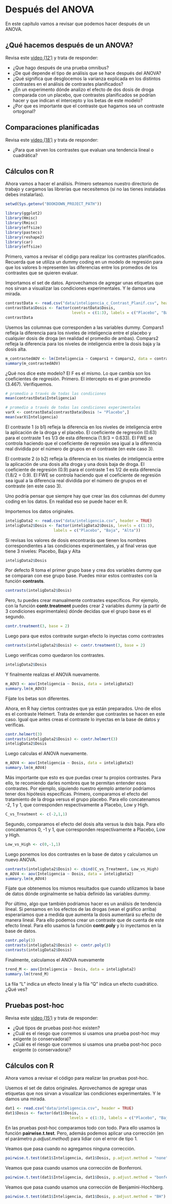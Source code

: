 # Después del ANOVA

En este capítulo vamos a revisar que podemos hacer después de un ANOVA.

## ¿Qué hacemos después de un ANOVA?
Revisa este <a href="https://www.youtube.com/watch?v=nFcxN5qVYxY" target="_blank">video (12')</a> y trata de responder:

- ¿Que hago después de una prueba omnibus?
- ¿De qué depende el tipo de análisis que se hace después del ANOVA?
- ¿Qué significa que desglocemos la varianza explicada en los distintos contrastes en el análisis de contrastes planificados?
- ¿En un experimento dónde analizo el efecto de dos dosis de droga comparada con un placebo, que contrastes planificados se podrían hacer y que indican el intercepto y los betas de este modelo?
- ¿Por que es importante que el contraste que hagamos sea un contraste ortogonal?

## Comparaciones planificadas
Revisa este <a href="https://www.youtube.com/watch?v=z_jVSEKOVZM" target="_blank">video (18')</a> y trata de responder:

- ¿Para que sirven los contrastes que evaluan una tendencia líneal o cuadrática?

## Cálculos con R

Ahora vamos a hacer el análisis. Primero seteamos nuestro directorio de trabajo y cargamos las librerías que necesitemos (si no las tienes instaladas debes instalarlas).

```r
setwd(Sys.getenv("BOOKDOWN_PROJECT_PATH"))

library(ggplot2)
library(Hmisc)
library(Rmisc)
library(effsize)
library(pastecs)
library(reshape2)
library(car)
library(effsize)
```

Primero, vamos a revisar el código para realizar los contrastes planificados.
Recuerda que se utiliza un dummy coding en un modelo de regresión para que los valores b representen las diferencias entre los promedios de los contrastes que se quieren evaluar.

Importamos el set de datos. Aprovechamos de agregar unas etiquetas que nos sirvan a visualizar las condiciones experimentales. Y le damos una mirada.

```r
contrastData <- read.csv("data/inteligencia_c_Contrast_Planif.csv", header = TRUE)
contrastData$Dosis <- factor(contrastData$Dosis, 
                             levels = c(1:3), labels = c("Placebo", "Baja", "Alta"))
contrastData
```

Usemos las columnas que corresponden a las variables dummy.
Compars1 refleja la diferencia para los niveles de inteligencia entre el placebo y cualquier dosis de droga (en realidad el promedio de ambas).
Compars2 refleja la diferencia para los niveles de inteligencia entre la dosis baja y la dosis alta.

```r
m_contrastedAOV <- lm(Inteligencia ~ Compars1 + Compars2, data = contrastData)
summary(m_contrastedAOV)
```

¿Qué nos dice este modelo? El F es el mismo. Lo que cambia son los coeficientes de regresión.
Primero. El intercepto es el gran promedio (3.467). Verifiquemos.

```r
# promedio a través de todas las condiciones
mean(contrastData$Inteligencia)
```

```r
# promedio a través de todas las condiciones experimentales
varX <- contrastData[contrastData$Dosis != "Placebo",]
mean(varX$Inteligencia)
```

El contraste 1 (o b1) refleja la diferencia en los niveles de inteligencia entre la aplicación de la droga y el placebo. El coeficiente de regresión (0.63) para el contraste 1 es 1/3 de esta diferencia (1.9/3 = 0.633). El FWE se controla haciendo que el coeficiente de regresión sea igual a la diferencia real dividida por el número de grupos en el contraste (en este caso 3).

El contraste 2 (o b2) refleja la diferencia en los niveles de inteligencia entre la aplicación de una dosis alta droga y una dosis baja de droga. El coeficiente de regresión (0.9) para el contraste 1 es 1/2 de esta diferencia (1.8/2 = 0.9). El FWE se controla haciendo que el coeficiente de regresión sea igual a la diferencia real dividida por el número de grupos en el contraste (en este caso 3).

Uno podría pensar que siempre hay que crear las dos columnas del dummy coding en los datos. En realidad eso se puede hacer en R.

Importemos los datos originales.

```r
inteligData2 <- read.csv("data/inteligencia.csv", header = TRUE)
inteligData2$Dosis <- factor(inteligData2$Dosis, levels = c(1:3),
                     labels = c("Placebo", "Baja", "Alta"))
```

Si revisas los valores de dosis encontrarás que tienen los nombres correspondientes a las condiciones experimentales, y al final veras que tiene 3 niveles: Placebo, Baja y Alta

```r
inteligData2$Dosis
```

Por defecto R toma el primer grupo base y crea dos variables dummy que se comparan con ese grupo base. Puedes mirar estos contrastes con la función **contrasts**.

```r
contrasts(inteligData2$Dosis)
```

Pero, tu puedes crear manualmente contrastes específicos. Por ejemplo, con la función **contr.treatment** puedes crear 2 variables dummy (a partir de 3 condiciones exprimentales) dónde decidas que el grupo base es el segundo.

```r
contr.treatment(3, base = 2)
```

Luego para que estos contraste surgan efecto lo inyectas como contrastes 

```r
contrasts(inteligData2$Dosis) <- contr.treatment(3, base = 2)
```

Luego verificas como quedaron los contrastes.

```r
inteligData2$Dosis
```

Y finalmente realizas el ANOVA nuevamente.

```r
m_AOV3 <- aov(Inteligencia ~ Dosis, data = inteligData2)
summary.lm(m_AOV3)
```

Fíjate los betas son diferentes.

Ahora, en R hay ciertos contrastes que ya están preparados. Uno de ellos es el contraste Helmert.
Trata de entender que contrastes se hacen en este caso.
Igual que antes creas el contraste lo inyectas en la base de datos y verificas.

```r
contr.helmert(3)
contrasts(inteligData2$Dosis) <- contr.helmert(3)
inteligData2$Dosis
```

Luego calculas el ANOVA nuevamente.

```r
m_AOV4 <- aov(Inteligencia ~ Dosis, data = inteligData2)
summary.lm(m_AOV4)
```

Más importante que esto es que puedas crear tu propios contrastes.
Para ello, te recomiendo darles nombres que te permitan entender esos contrastes.
Por ejemplo, siguiendo nuestro ejemplo anterior podríamos tener dos hipótesis específicas.
Primero, comparamos el efecto del tratamiento de la droga versus el grupo placebo.
Para ello concatenamos -2, 1 y 1, que corresponden respectivamente a Placebo, Low y High.

```r
C_vs_Treatment <- c(-2,1,1)
```

Segundo, comparamos el efecto del dosis alta versus la dsis baja. Para ello concatenamos 0, -1 y 1, que corresponden respectivamente a Placebo, Low y High.

```r
Low_vs_High <- c(0,-1,1)
```

Luego ponemos los dos contrastes en la base de datos y calculamos un nuevo ANOVA.

```r
contrasts(inteligData2$Dosis) <- cbind(C_vs_Treatment, Low_vs_High)
m_AOV4 <- aov(Inteligencia ~ Dosis, data = inteligData2)
summary.lm(m_AOV4)
```

Fíjate que obtenemos los mismos resultados que cuando utilizamos la base de datos dónde orginalmente se había definido las variables dummy.

Por último, algo que también podriamos hacer es un análisis de tendencia líneal.
Si pensamos en los efectos de las drogas (vean el gráfico arriba) esperaríamos que a medida que aumenta la dosis aumentará su efecto de manera lineal.
Para ello podemos crear un contraste que de cuenta de este efecto lineal. Para ello usamos la función **contr.poly** y lo inyectamos en la base de datos.

```r
contr.poly(3)
contrasts(inteligData2$Dosis) <- contr.poly(3)
contrasts(inteligData2$Dosis)
```

Finalmente, calculamos el ANOVA nuevamente

```r
trend_M <- aov(Inteligencia ~ Dosis, data = inteligData2)
summary.lm(trend_M)
```

La fila "L" indica un efecto lineal y la fila "Q" indica un efecto cuadrático.
¿Qué ves?

## Pruebas post-hoc
Revisa este <a href="https://www.youtube.com/watch?v=qXR27qqjDvU" target="_blank">video (15')</a> y trata de responder:

- ¿Qué tipos de pruebas post-hoc existen?
- ¿Cuál es el riesgo que corremos si usamos una prueba post-hoc muy exigente (o conservadora)?
- ¿Cuál es el riesgo que corremos si usamos una prueba post-hoc poco exigente (o conservadora)?

## Cálculos con R

Ahora vamos a revisar el código para realizar las pruebas post-hoc.

Usemos el set de datos originales. Aprovechamos de agregar unas etiquetas que nos sirvan a visualizar las condiciones experimentales. Y le damos una mirada.

```r
dat1 <- read.csv("data/inteligencia.csv", header = TRUE)
dat1$Dosis <- factor(dat1$Dosis, 
                            levels = c(1:3), labels = c("Placebo", "Baja", "Alta"))
```

En las pruebas post-hoc comparamos todo con todo. Para ello usamos la función **pairwise.t.test**. Pero, además podemos aplicar una corrección (en el parámetro *p.adjust.method*) para lidiar con el error de tipo 1. 

Veamos que pasa cuando no agregamos ninguna corrección.

```r
pairwise.t.test(dat1$Inteligencia, dat1$Dosis, p.adjust.method = "none")
```

Veamos que pasa cuando usamos una corrección de Bonferroni.

```r
pairwise.t.test(dat1$Inteligencia, dat1$Dosis, p.adjust.method = "bonferroni")
```

Veamos que pasa cuando usamos una corrección de Benjamini-Hochberg.

```r
pairwise.t.test(dat1$Inteligencia, dat1$Dosis, p.adjust.method = "BH")
```
